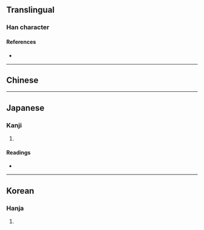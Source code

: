 {{also|巽}}
{{character info}}
==Translingual==

===Han character===
{{Han char|rn=49|rad=己|as=06|sn=9|four=|canj=RUMC|ids=⿳⿰巳巳一八}}

====References====
* {{Han ref|kx=0327.101|dkj=08759|hdz=20986.100|uh=5DFA|ud=24058}}

----

==Chinese==
{{zh-see|巽|v}}

----

==Japanese==

===Kanji===
{{ja-kanji|grade=|rs=己06}}

# {{rfdef|ja|sort=己06}}

====Readings====
* {{ja-readings|on=そん|kun=たつみ, ゆずる}}

----

==Korean==

===Hanja===
{{ko-hanja|hangeul=손|rv=son|mr=son}}

# {{rfdef|ko|sort=己06}}